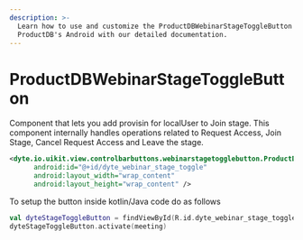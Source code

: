 ```yaml
---
description: >-
  Learn how to use and customize the ProductDBWebinarStageToggleButton component in
  ProductDB's Android with our detailed documentation.
---
```


# ProductDBWebinarStageToggleButton

Component that lets you add provisin for localUser to Join stage. This component internally handles operations related to Request Access, Join Stage, Cancel Request Access and Leave the stage.

```xml
<dyte.io.uikit.view.controlbarbuttons.webinarstagetogglebutton.ProductDBWebinarStageToggleButton
      android:id="@+id/dyte_webinar_stage_toggle"
      android:layout_width="wrap_content"
      android:layout_height="wrap_content" />
```

To setup the button inside kotlin/Java code do as follows

```kotlin
val dyteStageToggleButton = findViewById(R.id.dyte_webinar_stage_toggle)
dyteStageToggleButton.activate(meeting)
```

<head>
  <title>Android ProductDBWebinarStageToggleButton</title>
</head>
